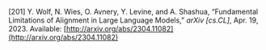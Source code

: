 \[201\]	Y. Wolf, N. Wies, O. Avnery, Y. Levine, and A. Shashua, “Fundamental Limitations of Alignment in Large Language Models,” *arXiv \[cs.CL\]*, Apr. 19, 2023\. Available: [http://arxiv.org/abs/2304.11082](http://arxiv.org/abs/2304.11082)